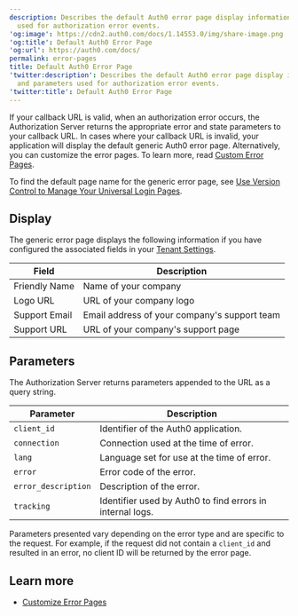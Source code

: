 ```yaml
---
description: Describes the default Auth0 error page display information and parameters
  used for authorization error events.
'og:image': https://cdn2.auth0.com/docs/1.14553.0/img/share-image.png
'og:title': Default Auth0 Error Page
'og:url': https://auth0.com/docs/
permalink: error-pages
title: Default Auth0 Error Page
'twitter:description': Describes the default Auth0 error page display information
  and parameters used for authorization error events.
'twitter:title': Default Auth0 Error Page
---
```

If your callback URL is valid, when an authorization error occurs, the <Tooltip tip="Authorization Server: Centralized server that contributes to defining the boundaries of a user’s access. For example, your authorization server can control the data, tasks, and features available to a user." cta="View Glossary" href="/docs/glossary?term=Authorization+Server">Authorization Server</Tooltip> returns the appropriate error and state parameters to your callback URL. In cases where your callback URL is invalid, your application will display the default generic Auth0 error page. Alternatively, you can customize the error pages. To learn more, read [Custom Error Pages](/docs/customize/login-pages/custom-error-pages).

To find the default page name for the generic error page, see [Use Version Control to Manage Your Universal Login Pages](/docs/customize/login-pages/classic-login/version-control).

## Display

The generic error page displays the following information if you have configured the associated fields in your [Tenant Settings](https://manage.auth0.com/#/tenant/).

<table class="table"><thead>
<tr>
<th>Field</th>
<th>Description</th>
</tr>
</thead>
<tbody>
<tr>
<td>Friendly Name</td>
<td>Name of your company</td>
</tr>
<tr>
<td>Logo URL</td>
<td>URL of your company logo</td>
</tr>
<tr>
<td>Support Email</td>
<td>Email address of your company's support team</td>
</tr>
<tr>
<td>Support URL</td>
<td>URL of your company's support page</td>
</tr>
</tbody>
</table>

## Parameters

The Authorization Server returns parameters appended to the URL as a query string.

<table class="table"><thead>
<tr>
<th><strong>Parameter</strong></th>
<th><strong>Description</strong></th>
</tr>
</thead>
<tbody>
<tr>
<td><code>client_id</code></td>
<td>Identifier of the Auth0 application.</td>
</tr>
<tr>
<td><code>connection</code></td>
<td>Connection used at the time of error.</td>
</tr>
<tr>
<td><code>lang</code></td>
<td>Language set for use at the time of error.</td>
</tr>
<tr>
<td><code>error</code></td>
<td>Error code of the error.</td>
</tr>
<tr>
<td><code>error_description</code></td>
<td>Description of the error.</td>
</tr>
<tr>
<td><code>tracking</code></td>
<td>Identifier used by Auth0 to find errors in internal logs.</td>
</tr>
</tbody>
</table>

Parameters presented vary depending on the error type and are specific to the request. For example, if the request did not contain a `client_id` and resulted in an error, no <Tooltip tip="Client ID: Identification value given to your registered resource from Auth0." cta="View Glossary" href="/docs/glossary?term=client+ID">client ID</Tooltip> will be returned by the error page.

## Learn more

* [Customize Error Pages](/docs/customize/login-pages/custom-error-pages)